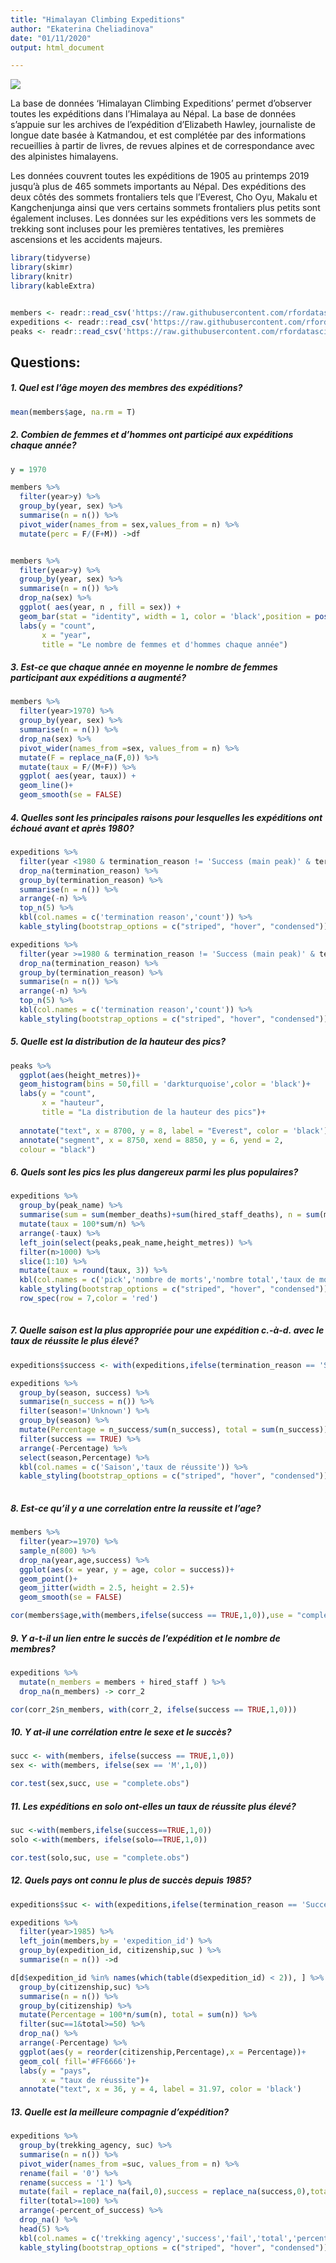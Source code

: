```yaml
---
title: "Himalayan Climbing Expeditions"
author: "Ekaterina Cheliadinova"
date: "01/11/2020"
output: html_document

---
```


![](C:/Users\\regis\\Documents\\R\\Lessons\\555887-istock-618202000.jpg)

La base de données 'Himalayan Climbing Expeditions' permet d'observer toutes les expéditions dans l'Himalaya au Népal. La base de données s'appuie sur les archives de l'expédition d'Elizabeth Hawley, journaliste de longue date basée à Katmandou, et est complétée par des informations recueillies à partir de livres, de revues alpines et de correspondance avec des alpinistes himalayens.

Les données couvrent toutes les expéditions de 1905 au printemps 2019 jusqu'à plus de 465 sommets importants au Népal. Des expéditions des deux côtés des sommets frontaliers tels que l'Everest, Cho Oyu, Makalu et Kangchenjunga ainsi que vers certains sommets frontaliers plus petits sont également incluses. Les données sur les expéditions vers les sommets de trekking sont incluses pour les premières tentatives, les premières ascensions et les accidents majeurs.


```r


library(tidyverse)
library(skimr)
library(knitr)
library(kableExtra)


members <- readr::read_csv('https://raw.githubusercontent.com/rfordatascience/tidytuesday/master/data/2020/2020-09-22/members.csv')
expeditions <- readr::read_csv('https://raw.githubusercontent.com/rfordatascience/tidytuesday/master/data/2020/2020-09-22/expeditions.csv')
peaks <- readr::read_csv('https://raw.githubusercontent.com/rfordatascience/tidytuesday/master/data/2020/2020-09-22/peaks.csv')
```


## Questions:

##### **1. Quel est l'âge moyen des membres des expéditions?**

```r
mean(members$age, na.rm = T)
```


##### **2. Сombien de femmes et d'hommes ont participé aux expéditions chaque année?**


```r
y = 1970

members %>% 
  filter(year>y) %>% 
  group_by(year, sex) %>% 
  summarise(n = n()) %>% 
  pivot_wider(names_from = sex,values_from = n) %>% 
  mutate(perc = F/(F+M)) ->df


members %>% 
  filter(year>y) %>% 
  group_by(year, sex) %>% 
  summarise(n = n()) %>% 
  drop_na(sex) %>% 
  ggplot( aes(year, n , fill = sex)) +
  geom_bar(stat = "identity", width = 1, color = 'black',position = position_stack(reverse = TRUE)) +
  labs(y = "count",
       x = "year",
       title = "Le nombre de femmes et d'hommes chaque année")
```

##### **3. Est-ce que chaque année en moyenne le nombre de femmes participant aux expéditions a augmenté?**

```r
members %>% 
  filter(year>1970) %>% 
  group_by(year, sex) %>% 
  summarise(n = n()) %>% 
  drop_na(sex) %>% 
  pivot_wider(names_from =sex, values_from = n) %>%
  mutate(F = replace_na(F,0)) %>% 
  mutate(taux = F/(M+F)) %>% 
  ggplot( aes(year, taux)) +
  geom_line()+
  geom_smooth(se = FALSE)
```

##### **4. Quelles sont les principales raisons pour lesquelles les expéditions ont échoué avant et après 1980?**

```r
expeditions %>% 
  filter(year <1980 & termination_reason != 'Success (main peak)' & termination_reason != 'Success (subpeak)' &  termination_reason != 'Success (claimed)') %>% 
  drop_na(termination_reason) %>% 
  group_by(termination_reason) %>% 
  summarise(n = n()) %>% 
  arrange(-n) %>% 
  top_n(5) %>% 
  kbl(col.names = c('termination reason','count')) %>% 
  kable_styling(bootstrap_options = c("striped", "hover", "condensed"))

```
```r
expeditions %>% 
  filter(year >=1980 & termination_reason != 'Success (main peak)' & termination_reason != 'Success (subpeak)' &  termination_reason != 'Success (claimed)') %>% 
  drop_na(termination_reason) %>% 
  group_by(termination_reason) %>% 
  summarise(n = n()) %>% 
  arrange(-n) %>% 
  top_n(5) %>% 
  kbl(col.names = c('termination reason','count')) %>% 
  kable_styling(bootstrap_options = c("striped", "hover", "condensed"))

```

##### **5. Quelle est la distribution de la hauteur des pics?**

```r
peaks %>% 
  ggplot(aes(height_metres))+
  geom_histogram(bins = 50,fill = 'darkturquoise',color = 'black')+
  labs(y = "count",
       x = "hauteur",
       title = "La distribution de la hauteur des pics")+
  
  annotate("text", x = 8700, y = 8, label = "Everest", color = 'black')+
  annotate("segment", x = 8750, xend = 8850, y = 6, yend = 2,
  colour = "black")
```

##### **6. Quels sont les pics les plus dangereux parmi les plus populaires?**


```r
expeditions %>% 
  group_by(peak_name) %>% 
  summarise(sum = sum(member_deaths)+sum(hired_staff_deaths), n = sum(members)+sum(hired_staff)) %>% 
  mutate(taux = 100*sum/n) %>% 
  arrange(-taux) %>% 
  left_join(select(peaks,peak_name,height_metres)) %>% 
  filter(n>1000) %>% 
  slice(1:10) %>% 
  mutate(taux = round(taux, 3)) %>% 
  kbl(col.names = c('pick','nombre de morts','nombre total','taux de mortalite','hauteur')) %>% 
  kable_styling(bootstrap_options = c("striped", "hover", "condensed")) %>% 
  row_spec(row = 7,color = 'red') 
  
```

##### **7. Quelle saison est la plus appropriée pour une expédition c.-à-d. avec le taux de réussite le plus élevé?**

```r
expeditions$success <- with(expeditions,ifelse(termination_reason == 'Success (main peak)' | termination_reason == 'Success (subpeak)' |  termination_reason == 'Success (claimed)', TRUE,FALSE))

expeditions %>% 
  group_by(season, success) %>% 
  summarise(n_success = n()) %>% 
  filter(season!='Unknown') %>% 
  group_by(season) %>% 
  mutate(Percentage = n_success/sum(n_success), total = sum(n_success)) %>% 
  filter(success == TRUE) %>% 
  arrange(-Percentage) %>% 
  select(season,Percentage) %>% 
  kbl(col.names = c('Saison','taux de réussite')) %>% 
  kable_styling(bootstrap_options = c("striped", "hover", "condensed"))
  
```
##### **8. Est-ce qu'il y a une correlation entre la reussite et l'age?**

```r
members %>% 
  filter(year>=1970) %>% 
  sample_n(800) %>%
  drop_na(year,age,success) %>% 
  ggplot(aes(x = year, y = age, color = success))+
  geom_point()+
  geom_jitter(width = 2.5, height = 2.5)+
  geom_smooth(se = FALSE)
```
```r
cor(members$age,with(members,ifelse(success == TRUE,1,0)),use = "complete.obs")
```

##### **9. Y a-t-il un lien entre le succès de l'expédition et le nombre de membres?**

```r
expeditions %>% 
  mutate(n_members = members + hired_staff ) %>% 
  drop_na(n_members) -> corr_2

cor(corr_2$n_members, with(corr_2, ifelse(success == TRUE,1,0)))
```

##### **10. Y at-il une corrélation entre le sexe et le succès?**

```r

succ <- with(members, ifelse(success == TRUE,1,0))
sex <- with(members, ifelse(sex == 'M',1,0))

cor.test(sex,succ, use = "complete.obs")
```


##### **11. Les expéditions en solo ont-elles un taux de réussite plus élevé?**

```r
suc <-with(members,ifelse(success==TRUE,1,0))
solo <-with(members, ifelse(solo==TRUE,1,0))

cor.test(solo,suc, use = "complete.obs")

```

##### **12. Quels pays ont connu le plus de succès depuis 1985?**

```r
expeditions$suc <- with(expeditions,ifelse(termination_reason == 'Success (main peak)' | termination_reason == 'Success (subpeak)' |  termination_reason == 'Success (claimed)', 1,0))

expeditions %>%
  filter(year>1985) %>%
  left_join(members,by = 'expedition_id') %>% 
  group_by(expedition_id, citizenship,suc ) %>% 
  summarise(n = n()) ->d

d[d$expedition_id %in% names(which(table(d$expedition_id) < 2)), ] %>% 
  group_by(citizenship,suc) %>% 
  summarise(n = n()) %>% 
  group_by(citizenship) %>% 
  mutate(Percentage = 100*n/sum(n), total = sum(n)) %>% 
  filter(suc==1&total>=50) %>%
  drop_na() %>% 
  arrange(-Percentage) %>% 
  ggplot(aes(y = reorder(citizenship,Percentage),x = Percentage))+
  geom_col( fill='#FF6666')+
  labs(y = "pays",
       x = "taux de réussite")+
  annotate("text", x = 36, y = 4, label = 31.97, color = 'black')

```



##### **13. Quelle est la meilleure compagnie d'expédition?**


```r
expeditions %>% 
  group_by(trekking_agency, suc) %>% 
  summarise(n = n()) %>% 
  pivot_wider(names_from =suc, values_from = n) %>% 
  rename(fail = '0') %>%
  rename(success = '1') %>%
  mutate(fail = replace_na(fail,0),success = replace_na(success,0),total = success+fail, percent_of_success = success/total) %>% 
  filter(total>=100) %>% 
  arrange(-percent_of_success) %>% 
  drop_na() %>% 
  head(5) %>% 
  kbl(col.names = c('trekking agency','success','fail','total','percent of success')) %>% 
  kable_styling(bootstrap_options = c("striped", "hover", "condensed"))
  
```

















